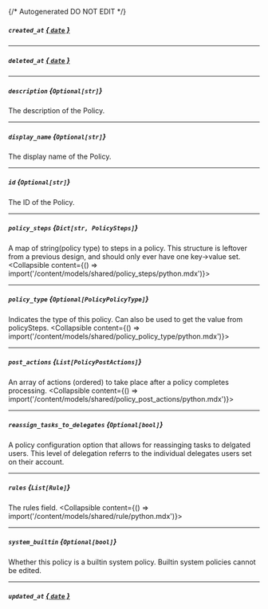 {/* Autogenerated DO NOT EDIT  */}

##### `created_at` [*{ `date` }*](https://docs.python.org/3/library/datetime.html#date-objects)

---
##### `deleted_at` [*{ `date` }*](https://docs.python.org/3/library/datetime.html#date-objects)

---
##### `description` *{`Optional[str]`}*
The description of the Policy.

---
##### `display_name` *{`Optional[str]`}*
The display name of the Policy.

---
##### `id` *{`Optional[str]`}*
The ID of the Policy.

---
##### `policy_steps` *{`Dict[str, PolicySteps]`}*
A map of string(policy type) to steps in a policy. This structure is leftover from a previous design, and should only ever have one key\-\>value set.
<Collapsible content={() => import('/content/models/shared/policy_steps/python.mdx')}>
</Collapsible>

---
##### `policy_type` *{`Optional[PolicyPolicyType]`}*
Indicates the type of this policy. Can also be used to get the value from policySteps.
<Collapsible content={() => import('/content/models/shared/policy_policy_type/python.mdx')}>
</Collapsible>

---
##### `post_actions` *{`List[PolicyPostActions]`}*
An array of actions (ordered) to take place after a policy completes processing.
<Collapsible content={() => import('/content/models/shared/policy_post_actions/python.mdx')}>
</Collapsible>

---
##### `reassign_tasks_to_delegates` *{`Optional[bool]`}*
A policy configuration option that allows for reassinging tasks to delgated users. This level of delegation referrs to the individual delegates users set on their account.

---
##### `rules` *{`List[Rule]`}*
The rules field.
<Collapsible content={() => import('/content/models/shared/rule/python.mdx')}>
</Collapsible>

---
##### `system_builtin` *{`Optional[bool]`}*
Whether this policy is a builtin system policy. Builtin system policies cannot be edited.

---
##### `updated_at` [*{ `date` }*](https://docs.python.org/3/library/datetime.html#date-objects)

